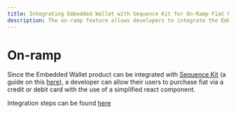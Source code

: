 ```yaml
---
title: Integrating Embedded Wallet with Sequence Kit for On-Ramp Fiat Purchases
description: The on-ramp feature allows developers to integrate the Embedded Wallet with Sequence Kit, enabling users to easily purchase fiat currency using a credit or debit card through a simplified react component.
---
```


# On-ramp
Since the Embedded Wallet product can be integrated with [Sequence Kit](/solutions/wallets/sequence-kit/overview) (a guide on this [here](/guides/custom-marketplace#7-optional-integrate-embedded-wallet-into-sequence-kit)), a developer can allow their users to purchase fiat via a credit or debit card with the use of a simplified react component.

Integration steps can be found [here](/solutions/wallets/sequence-kit/on-ramp)
